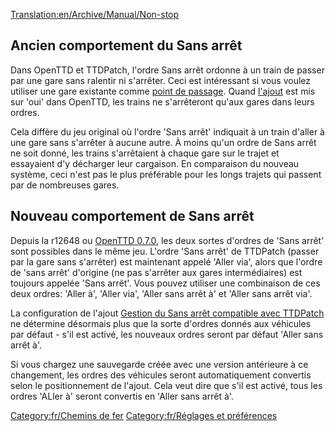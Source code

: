 [[Translation:en/Archive/Manual/Non-stop]]

==Ancien comportement du Sans arrêt==
Dans OpenTTD et TTDPatch, l'ordre Sans arrêt ordonne à un train de passer par une gare sans ralentir ni s'arrêter. Ceci est intéressant si vous voulez utiliser une gare existante comme [[fr/Manual/Points de contrôle|point de passage]]. Quand [[fr/Configurer les ajouts/Gares#Gestion du Sans arrêt compatible avec TTDPatch|l'ajout]] est mis sur 'oui' dans OpenTTD, les trains ne s'arrêteront qu'aux gares dans leurs ordres.

Cela diffère du jeu original où l'ordre 'Sans arrêt' indiquait à un train d'aller à une gare sans s'arrêter à aucune autre. À moins qu'un ordre de Sans arrêt ne soit donné, les trains s'arrêtaient à chaque gare sur le trajet et essayaient d'y décharger leur cargaison. En comparaison du nouveau système, ceci n'est pas le plus préférable pour les longs trajets qui passent par de nombreuses gares.
{{en/Note|La gestion de Sans arrêt par défaut est l'ancienne, où les trains s'arrêtent à chaque gare. Pour basculer, allez dans "[[fr/Configurer les ajouts/Gares#Gestion du Sans arrêt compatible avec TTDPatch|Configurer les ajouts]]" et mettez-le sur "oui"}}

==Nouveau comportement de Sans arrêt==
Depuis la r12648 ou [[fr/Archive/OpenTTD/OpenTTD 0.7.0|OpenTTD 0.7.0]], les deux sortes d'ordres de 'Sans arrêt' sont possibles dans le même jeu. L'ordre 'Sans arrêt' de TTDPatch (passer par la gare sans s'arrêter) est maintenant appelé 'Aller via', alors que l'ordre de 'sans arrêt' d'origine (ne pas s'arrêter aux gares intermédiaires) est toujours appelée 'Sans arrêt'.
Vous pouvez utiliser une combinaison de ces deux ordres: 'Aller à', 'Aller via', 'Aller sans arrêt à' et 'Aller sans arrêt via'.

La configuration de l'ajout [[fr/Configurer les ajouts/Gares#Gestion du Sans arrêt compatible avec TTDPatch|Gestion du Sans arrêt compatible avec TTDPatch]] ne détermine désormais plus que la sorte d'ordres donnés aux véhicules par défaut - s'il est activé, les nouveaux ordres seront par défaut 'Aller sans arrêt à'.

Si vous chargez une sauvegarde créée avec une version antérieure à ce changement, les ordres des véhicules seront automatiquement convertis selon le positionnement de l'ajout. Cela veut dire que s'il est activé, tous les ordres 'ALler à' seront convertis en 'Aller sans arrêt à'.
{{fr/Disponibilité|0.7}}

[[Category:fr/Chemins de fer]]
[[Category:fr/Réglages et préférences]]